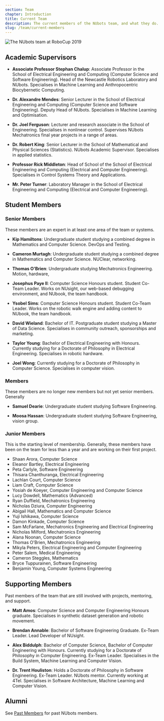 ```yaml
---
section: Team
chapter: Introduction
title: Current Team
description: The current members of the NUbots team, and what they do.
slug: /team/current-members
---
```


![The NUbots team at RoboCup 2019](./images/team-photo-robocup-2019.jpg 'The NUbots team at RoboCup 2019')

## Academic Supervisors

- **Associate Professor Stephan Chalup**: Associate Professor in the School of Electrical Engineering and Computing (Computer Science and Software Engineering). Head of the Newcastle Robotics Laboratory and NUbots. Specialises in Machine Learning and Anthropocentric Biocybernetic Computing.

- **Dr. Alexandre Mendes**: Senior Lecturer in the School of Electrical Engineering and Computing (Computer Science and Software Engineering). Deputy Head of NUbots. Specialises in Machine Learning and Optimisation.

- **Dr. Joel Ferguson**: Lecturer and research associate in the School of Engineering. Specialises in nonlinear control. Supervises NUbots Mechatronics final year projects in a range of areas.

- **Dr. Robert King**: Senior Lecturer in the School of Mathematical and Physical Sciences (Statistics). NUbots Academic Supervisor. Specialises in applied statistics.

- **Professor Rick Middleton**: Head of School of the School of Electrical Engineering and Computing (Electrical and Computer Engineering). Specialises in Control Systems Theory and Applications.

- **Mr. Peter Turner**: Laboratory Manager in the School of Electrical Engineering and Computing (Electrical and Computer Engineering).

## Student Members

### Senior Members

These members are an expert in at least one area of the team or systems.

- **Kip Hamiltons**: Undergraduate student studying a combined degree in Mathematics and Computer Science. DevOps and Testing.

- **Cameron Murtagh**: Undergraduate student studying a combined degree in Mathematics and Computer Science. NUClear, networking.

- **Thomas O'Brien**: Undergraduate studying Mechatronics Engineering. Motion, hardware, 

- **Josephus Paye II**: Computer Science Honours student. Student Co-Team Leader. Works on NUsight, our web-based debugging environment, and NUbook, the team handbook.

- **Ysobel Sims**: Computer Science Honours student. Student Co-Team Leader. Works on the robotic walk engine and adding content to NUbook, the team handbook.

- **David Wieland**: Bachelor of IT. Postgraduate student studying a Master of Data Science. Specialises in community outreach, sponsorships and marketing.

- **Taylor Young**: Bachelor of Electrical Engineering with Honours. Currently studying for a Doctorate of Philosophy in Electrical Engineering. Specialises in robotic hardware.

- **Joel Wong**: Currently studying for a Doctorate of Philosophy in Computer Science. Specialises in computer vision.

### Members

These members are no longer new members but not yet senior members. Generally 

- **Samuel Dearie**: Undergraduate student studying Software Engineering.

- **Moosa Hassan**: Undergraduate student studying Software Engineering, vision group.

### Junior Members

This is the starting level of membership. Generally, these members have been on the team for less than a year and are working on their first project.

- Shaan Arora, Computer Science
- Eleanor Bartley, Electrical Engineering
- Peta Carlyle, Software Engineering
- Thisara Chanthuranga, Electrical Engineering
- Lachlan Court, Computer Science
- Liam Craft, Computer Science
- Yosiah de Koeyer, Computer Engineering and Computer Science
- Lucy Dowdell, Mathematics (Advanced)
- Ryan Duffield, Mechatronics Engineering
- Nicholas Dziura, Computer Engineering
- Abigail Hall, Mathematics and Computer Science
- Yuji Ishikawa, Computer Science
- Damon Kinkade, Computer Science
- Sam McFarlane, Mechatronics Engineering and Electrical Engineering
- Nicholas Milford, Mechatronics Engineering
- Alana Noonan, Computer Science
- Thomas O'Brien, Mechatronics Engineering
- Mikyla Peters, Electrical Engineering and Computer Engineering
- Peter Salem, Medical Engineering
- Cameron Steggles, Mathematics
- Bryce Tuppurainen, Software Engineering
- Benjamin Young, Computer Systems Engineering

## Supporting Members

Past members of the team that are still involved with projects, mentoring, and support.

- **Matt Amos**: Computer Science and Computer Engineering Honours graduate. Specialises in synthetic dataset generation and robotic movement.

- **Brendan Annable**: Bachelor of Software Engineering Graduate. Ex-Team Leader. Lead Developer of NUsight.

- **Alex Biddulph**: Bachelor of Computer Science, Bachelor of Computer Engineering with Honours. Currently studying for a Doctorate of Philosophy in Computer Engineering. Ex-Team Leader. Specialises in the Build System, Machine Learning and Computer Vision.

- **Dr. Trent Houliston**: Holds a Doctorate of Philosophy in Software Engineering. Ex-Team Leader. NUbots mentor. Currently working at 4Tel. Specialises in Software Architecture, Machine Learning and Computer Vision.

## Alumni

See [Past Members](/team/past-members) for past NUbots members.
